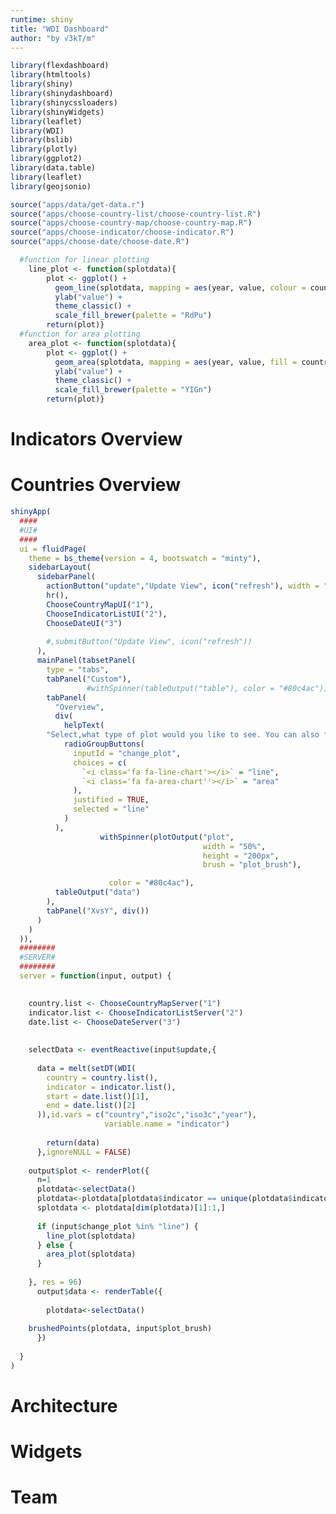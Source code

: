 ```yaml
---
runtime: shiny
title: "WDI Dashboard"
author: "by √3kT/m"
---
```


```r
library(flexdashboard)
library(htmltools)
library(shiny)
library(shinydashboard)
library(shinycssloaders)
library(shinyWidgets)
library(leaflet)
library(WDI)
library(bslib)
library(plotly)
library(ggplot2)
library(data.table)
library(leaflet)
library(geojsonio)
```

```r

source("apps/data/get-data.r")
source("apps/choose-country-list/choose-country-list.R")
source("apps/choose-country-map/choose-country-map.R")
source("apps/choose-indicator/choose-indicator.R")
source("apps/choose-date/choose-date.R")

```

```r
  #function for linear plotting  
    line_plot <- function(splotdata){
        plot <- ggplot() +
          geom_line(splotdata, mapping = aes(year, value, colour = country)) +
          ylab("value") +
          theme_classic() +
          scale_fill_brewer(palette = "RdPu")
        return(plot)}
  #function for area plotting  
    area_plot <- function(splotdata){
        plot <- ggplot() +
          geom_area(splotdata, mapping = aes(year, value, fill = country)) +
          ylab("value") +
          theme_classic() +
          scale_fill_brewer(palette = "YIGn")
        return(plot)}

```

Indicators Overview 
===================================== 

Countries Overview 
=====================================  

```r
shinyApp(
  ####
  #UI#
  ####
  ui = fluidPage(
    theme = bs_theme(version = 4, bootswatch = "minty"),
    sidebarLayout(
      sidebarPanel(
        actionButton("update","Update View", icon("refresh"), width = "100%"),
        hr(),
        ChooseCountryMapUI("1"),
        ChooseIndicatorListUI("2"),
        ChooseDateUI("3")
        
        #,submitButton("Update View", icon("refresh"))
      ),
      mainPanel(tabsetPanel(
        type = "tabs",
        tabPanel("Custom"),
                 #withSpinner(tableOutput("table"), color = "#80c4ac")),
        tabPanel(
          "Overview",
          div(
            helpText(
        "Select,what type of plot would you like to see. You can also find some data if you select area out of the plot in 'rectangle'"), hr(),
            radioGroupButtons(
              inputId = "change_plot",
              choices = c(
                `<i class='fa fa-line-chart'></i>` = "line",
                `<i class='fa fa-area-chart''></i>` = "area"
              ),
              justified = TRUE,
              selected = "line"
            )
          ),
                    withSpinner(plotOutput("plot",
                                           width = "50%",
                                           height = "200px",
                                           brush = "plot_brush"),

                      color = "#80c4ac"),
          tableOutput("data")
        ), 
        tabPanel("XvsY", div())
      )
    )
  )),
  ########
  #SERVER#
  ########
  server = function(input, output) {

       
    country.list <- ChooseCountryMapServer("1")
    indicator.list <- ChooseIndicatorListServer("2")
    date.list <- ChooseDateServer("3")
      
    
    selectData <- eventReactive(input$update,{
   
      data = melt(setDT(WDI(
        country = country.list(),
        indicator = indicator.list(),
        start = date.list()[1],
        end = date.list()[2]
      )),id.vars = c("country","iso2c","iso3c","year"),
                     variable.name = "indicator")
      
        return(data)
      },ignoreNULL = FALSE)
    
    output$plot <- renderPlot({
      n=1
      plotdata<-selectData()
      plotdata<-plotdata[plotdata$indicator == unique(plotdata$indicator)[n],]
      splotdata <- plotdata[dim(plotdata)[1]:1,]
      
      if (input$change_plot %in% "line") {
        line_plot(splotdata)
      } else {
        area_plot(splotdata)
      }
      
    }, res = 96)
      output$data <- renderTable({
        
        plotdata<-selectData()
        
    brushedPoints(plotdata, input$plot_brush)
      })
      
  }
)
```

Architecture {data-navmenu="Making"}
=====================================  


Widgets {data-navmenu="Making"}
=====================================  


Team
=====================================     
